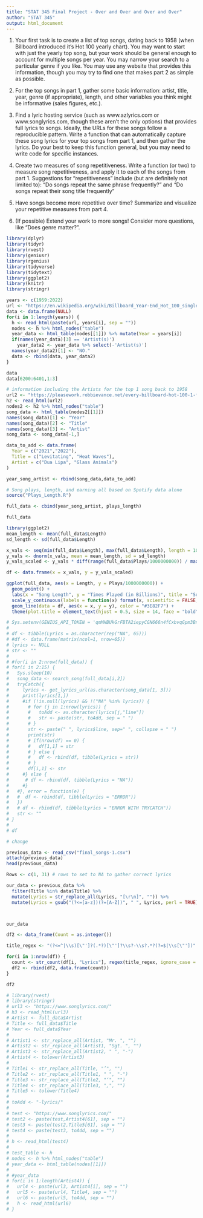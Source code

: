 ```yaml
---
title: "STAT 345 Final Project - Over and Over and Over and Over"
author: "STAT 345"
output: html_document
---
```


1.  Your first task is to create a list of top songs, dating back to 1958 (when Billboard introduced it's Hot 100 yearly chart). You may want to start with just the yearly top song, but your work should be general enough to account for multiple songs per year. You may narrow your search to a particular genre if you like. You may use any website that provides this information, though you may try to find one that makes part 2 as simple as possible.

2.  For the top songs in part 1, gather some basic information: artist, title, year, genre (if appropriate), length, and other variables you think might be informative (sales figures, etc.).

3.  Find a lyric hosting service (such as www.azlyrics.com or www.songlyrics.com, though these aren't the only options) that provides full lyrics to songs. Ideally, the URLs for these songs follow a reproducible pattern. Write a function that can automatically capture these song lyrics for your top songs from part 1, and then gather the lyrics. Do your best to keep this function general, but you may need to write code for specific instances.

4.  Create two measures of song repetitiveness. Write a function (or two) to measure song repetitiveness, and apply it to each of the songs from part 1. Suggestions for "repetitiveness" include (but are definitely not limited to): "Do songs repeat the same phrase frequently?" and "Do songs repeat their song title frequently"

5.  Have songs become more repetitive over time? Summarize and visualize your repetitive measures from part 4.

6.  (If possible) Extend your work to more songs! Consider more questions, like "Does genre matter?".

```r
library(dplyr)
library(tidyr)
library(rvest)
library(geniusr)
library(rgenius)
library(tidyverse)
library(tidytext)
library(ggplot2)
library(knitr)
library(stringr)
```

```r
years <- c(1959:2022)
url <- "https://en.wikipedia.org/wiki/Billboard_Year-End_Hot_100_singles_of_"
data <- data.frame(NULL)
for(i in 1:length(years)) {
  h <- read_html(paste(url, years[i], sep = ""))
  nodes <- h %>% html_nodes("table")
  year_data <- html_table(nodes[[1]]) %>% mutate(Year = years[i])
  if(names(year_data)[3] == 'Artist(s)')
    year_data2 <- year_data %>% select(-'Artist(s)')
  names(year_data2)[1] <- "NO."
  data <- rbind(data, year_data2)
}
```

```r
data
data[6200:6401,1:3]
```

```r
# information including the Artists for the top 1 song back to 1958
url2 <- "https://pleasework.robbievance.net/every-billboard-hot-100-1-from-1958-to-2020/"
h2 <- read_html(url2)
nodes2 <- h2 %>% html_nodes("table")
song_data <- html_table(nodes2[[1]])
names(song_data)[1] <- "Year"
names(song_data)[2] <- "Title"
names(song_data)[3] <- "Artist"
song_data <- song_data[-1,]

data_to_add <- data.frame(
  Year = c("2021","2022"),
  Title = c("Levitating", "Heat Waves"),
  Artist = c("Dua Lipa", "Glass Animals")
)

year_song_artist <- rbind(song_data,data_to_add)

# Song plays, length, and earning all based on Spotify data alone
source("Plays_Length.R")

full_data <- cbind(year_song_artist, plays_length)

full_data
```

```r
library(ggplot2)
mean_length <- mean(full_data$Length)
sd_length <- sd(full_data$Length)

x_vals <- seq(min(full_data$Length), max(full_data$Length), length = 100)
y_vals <- dnorm(x_vals, mean = mean_length, sd = sd_length)
y_vals_scaled <- y_vals * diff(range(full_data$Plays/1000000000)) / max(y_vals)

df <- data.frame(x = x_vals, y = y_vals_scaled)

ggplot(full_data, aes(x = Length, y = Plays/1000000000)) +
  geom_point() +
  labs(x = "Song Length", y = "Times Played (in Billions)", title = "Song Length Vs. Number of Plays") +
  scale_y_continuous(labels = function(x) format(x, scientific = FALSE, big.mark = "", decimal.mark = ".")) + 
  geom_line(data = df, aes(x = x, y = y), color = "#3E82F7") +
  theme(plot.title = element_text(hjust = 0.5, size = 14, face = "bold", margin = margin(b = 20)))

```

```r
# Sys.setenv(GENIUS_API_TOKEN = 'qmMHBUkGrFBTA2iepyCGN666n4fCxbvqGpm3BnCs6tq3HTrhOZKQ-zyoJ_OD3JSz')
# 
# df <- tibble(Lyrics = as.character(rep("NA", 65)))
# #df <- data.frame(matrix(ncol=1, nrow=65))
# lyrics <- NULL
# str <- ""
# 
# #for(i in 2:nrow(full_data)) {
# for(i in 2:15) {
#   Sys.sleep(10)
#   song_data <- search_song(full_data[i,2])
#   tryCatch({
#     lyrics <- get_lyrics_url(as.character(song_data[1, 3]))
#     print(lyrics[1,])
#     #if (!is.null(lyrics) && !("NA" %in% lyrics)) {
#       # for (j in 1:nrow(lyrics)) {
#       #   toAdd <- as.character(lyrics[j,"line"])
#       #   str <- paste(str, toAdd, sep = " ")
#       # }
#       str <- paste(" ", lyrics$line, sep=" ", collapse = " ")
#       print(str)
#       # if(nrow(df) == 0) {
#       #   df[1,1] = str
#       # } else {
#       #   df <- rbind(df, tibble(Lyrics = str))
#       # }
#       df[i,1] <- str
#     #} else {
#      # df <- rbind(df, tibble(Lyrics = "NA"))
#     #}
#   #}, error = function(e) {
#   #  df <- rbind(df, tibble(Lyrics = "ERROR"))
#   })
#   # df <- rbind(df, tibble(Lyrics = "ERROR WITH TRYCATCH"))
#   str <- ""
# }
# 
# df

# change
```

```r
previous_data <- read_csv("final_songs-1.csv")
attach(previous_data)
head(previous_data)

Rows <- c(1, 31) # rows to set to NA to gather correct lyrics

our_data <- previous_data %>%
  filter(Title %in% data$Title) %>%
  mutate(Lyrics = str_replace_all(Lyrics, "[\r\n]", "")) %>%
  mutate(Lyrics = gsub("(?<=[a-z])(?=[A-Z])", " ", Lyrics, perl = TRUE)) # mainly fixes the lyrics, but there are instances where there are words that are all capitalized and fixed together, along with special characters and words fixed together



our_data
```






```r
df2 <- data_frame(Count = as.integer())

title_regex <- "(?<=^|\\s)[\"']?(.*?)[\"']?\\s?-\\s?.*?(?=$|\\s[\"'])"

for(i in 1:nrow(df)) {
  count <- str_count(df[i, "Lyrics"], regex(title_regex, ignore_case = TRUE))
  df2 <- rbind(df2, data.frame(count))
}

df2
```



```r
# library(rvest)
# library(stringr)
# url3 <- "https://www.songlyrics.com/"
# h3 <- read_html(url3)
# Artist <- full_data$Artist
# Title <- full_data$Title
# Year <- full_data$Year
# 
# Artist1 <- str_replace_all(Artist, "Mr. ", "")
# Artist2 <- str_replace_all(Artist1, "Sgt. ", "")
# Artist3 <- str_replace_all(Artist2, " ", "-")
# Artist4 <- tolower(Artist3)
# 
# Title1 <- str_replace_all(Title, "’", "")
# Title2 <- str_replace_all(Title1, " ", "-")
# Title3 <- str_replace_all(Title2, "‘", "")
# Title4 <- str_replace_all(Title3, ",", "")
# Title5 <- tolower(Title4)
# 
# toAdd <- "-lyrics/"
# 
# test <- "https://www.songlyrics.com/"
# test2 <- paste(test,Artist4[61], sep = "")
# test3 <- paste(test2,Title5[61], sep = "")
# test4 <- paste(test3, toAdd, sep = "")
# 
# h <- read_html(test4)
# 
# test_table <- h 
# nodes <- h %>% html_nodes("table")
# year_data <- html_table(nodes[[1]]) 
# 
# #year_data
# for(i in 1:length(Artist4)) {
#   url4 <- paste(url3, Artist4[i], sep = "")
#   url5 <- paste(url4, Title4, sep = "")
#   url6 <- paste(url5, toAdd, sep = "")
#   h <- read_html(url6)
# }
```
